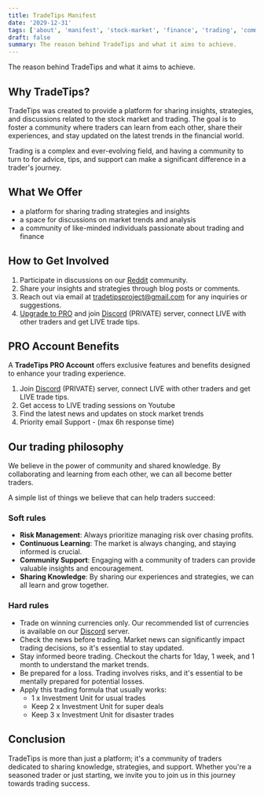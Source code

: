 ```yaml
---
title: TradeTips Manifest
date: '2029-12-31'
tags: ['about', 'manifest', 'stock-market', 'finance', 'trading', 'community']
draft: false
summary: The reason behind TradeTips and what it aims to achieve.
---
```


The reason behind TradeTips and what it aims to achieve.

## Why TradeTips?

TradeTips was created to provide a platform for sharing insights, strategies, and discussions related to the stock market and trading. 
The goal is to foster a community where traders can learn from each other, share their experiences, and stay updated on the latest trends in the financial world.

Trading is a complex and ever-evolving field, and having a community to turn to for advice, tips, and support can make a significant difference in a trader's journey.

## What We Offer

- a platform for sharing trading strategies and insights
- a space for discussions on market trends and analysis
- a community of like-minded individuals passionate about trading and finance

## How to Get Involved

1. Participate in discussions on our [Reddit](https://www.reddit.com/r/tradetips_ai/) community.
2. Share your insights and strategies through blog posts or comments.
3. Reach out via email at [tradetipsproject@gmail.com](mailto:tradetipsproject@gmail.com) for any inquiries or suggestions.
4. [Upgrade to PRO](/blog/pro-account) and join [Discord](https://discord.gg/4KJXPSHrSB) (PRIVATE) server, connect LIVE with other traders and get LIVE trade tips.

## PRO Account Benefits

A **TradeTips PRO Account** offers exclusive features and benefits designed to enhance your trading experience.

1. Join [Discord](https://discord.gg/4KJXPSHrSB) (PRIVATE) server, connect LIVE with other traders and get LIVE trade tips.
2. Get access to LIVE trading sessions on Youtube
3. Find the latest news and updates on stock market trends
4. Priority email Support - (max 6h response time)

## Our trading philosophy

We believe in the power of community and shared knowledge. By collaborating and learning from each other, we can all become better traders.

A simple list of things we believe that can help traders succeed:

### Soft rules 

- **Risk Management**: Always prioritize managing risk over chasing profits.
- **Continuous Learning**: The market is always changing, and staying informed is crucial.
- **Community Support**: Engaging with a community of traders can provide valuable insights and encouragement.
- **Sharing Knowledge**: By sharing our experiences and strategies, we can all learn and grow together.

### Hard rules

- Trade on winning currencies only. Our recommended list of currencies is available on our [Discord](https://discord.gg/4KJXPSHrSB) server.
- Check the news before trading. Market news can significantly impact trading decisions, so it's essential to stay updated.
- Stay informed beore trading. Checkout the charts for 1day, 1 week, and 1 month to understand the market trends.
- Be prepared for a loss. Trading involves risks, and it's essential to be mentally prepared for potential losses.
- Apply this trading formula that usually works: 
  - 1 x Investment Unit for usual trades
  - Keep 2 x Investment Unit for super deals
  - Keep 3 x Investment Unit for disaster trades

## Conclusion

TradeTips is more than just a platform; it's a community of traders dedicated to sharing knowledge, strategies, and support. 
Whether you're a seasoned trader or just starting, we invite you to join us in this journey towards trading success.
